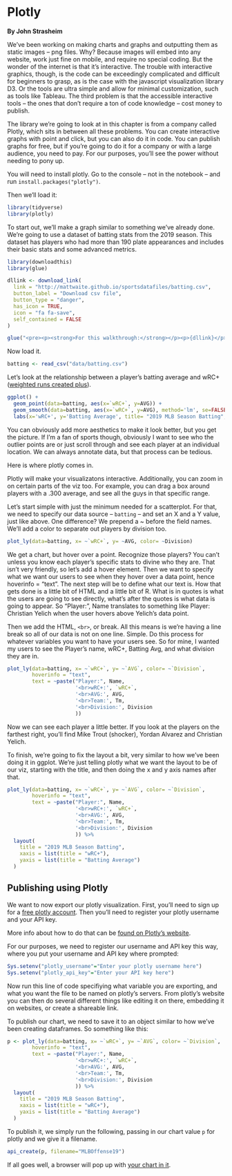 # Plotly

**By John Strasheim**

We've been working on making charts and graphs and outputting them as static images -- png files. Why? Because images will embed into any website, work just fine on mobile, and require no special coding. But the wonder of the internet is that it's interactive. The trouble with interactive graphics, though, is the code can be exceedingly complicated and difficult for beginners to grasp, as is the case with the javascript visualization library D3. Or the tools are ultra simple and allow for minimal customization, such as tools like Tableau. The third problem is that the accessible interactive tools -- the ones that don't require a ton of code knowledge -- cost money to publish. 

The library we're going to look at in this chapter is from a company called Plotly, which sits in between all these problems. You can create interactive graphs with point and click, but you can also do it in code. You can publish graphs for free, but if you're going to do it for a company or with a large audience, you need to pay. For our purposes, you'll see the power without needing to pony up. 

You will need to install plotly. Go to the console -- not in the notebook -- and run `install.packages("plotly")`.

Then we'll load it:
```r
library(tidyverse)
library(plotly)
```

To start out, we'll make a graph similar to something we've already done. We're going to use a dataset of batting stats from the 2019 season. This dataset has players who had more than 190 plate appearances and includes their basic stats and some advanced metrics. 

```r
library(downloadthis)
library(glue)

dllink <- download_link(
  link = "http://mattwaite.github.io/sportsdatafiles/batting.csv",
  button_label = "Download csv file",
  button_type = "danger",
  has_icon = TRUE,
  icon = "fa fa-save",
  self_contained = FALSE
)

glue("<pre><p><strong>For this walkthrough:</strong></p><p>{dllink}</p></pre>")
```

Now load it.

```r
batting <- read_csv("data/batting.csv")
```

Let's look at the relationship between a player's batting average and wRC+ ([weighted runs created plus](http://m.mlb.com/glossary/advanced-stats/weighted-runs-created-plus)).

```r
ggplot() +
  geom_point(data=batting, aes(x=`wRC+`, y=AVG)) +
  geom_smooth(data=batting, aes(x=`wRC+`, y=AVG), method='lm', se=FALSE) +
  labs(x='wRC+', y='Batting Average', title= "2019 MLB Season Batting", subtitle="190 PAs min to Qualify", caption="Source:  FanGraphs | by John Strasheim")
```

You can obviously add more aesthetics to make it look better, but you get the picture.  If I'm a fan of sports though, obviously I want to see who the outlier points are or just scroll through and see each player at an individual location. We can always annotate data, but that process can be tedious. 

Here is where plotly comes in. 

Plotly will make your visualizatons interactive. Additionally, you can zoom in on certain parts of the viz too. For example, you can drag a box around players with a .300 average, and see all the guys in that specific range.

Let's start simple with just the minimum needed for a scatterplot. For that, we need to specify our data source -- `batting` -- and set an X and a Y value, just like above. One difference? We prepend a ~ before the field names. We'll add a color to separate out players by division too. 

```r
plot_ly(data=batting, x= ~`wRC+`, y= ~AVG, color= ~Division)
```

We get a chart, but hover over a point. Recognize those players? You can't unless you know each player's specific stats to divine who they are. That isn't very friendly, so let's add a hover element. Then we want to specify what we want our users to see when they hover over a data point, hence hoverinfo = "text".  The next step will be to define what our text is. How that gets done is a little bit of HTML and a little bit of R. What is in quotes is what the users are going to see directly, what's after the quotes is what data is going to appear.  So "Player:", Name translates to something like Player: Christian Yelich when the user hovers above Yelich's data point.  

Then we add the HTML, `<br>`, or break. All this means is we're having a line break so all of our data is not on one line. Simple. Do this process for whatever variables you want to have your users see. So for mine, I wanted my users to see the Player's name, wRC+, Batting Avg, and what division they are in.

```r
plot_ly(data=batting, x= ~`wRC+`, y= ~`AVG`, color= ~`Division`,
        hoverinfo = "text",
        text = ~paste("Player:", Name,
                      '<br>wRC+:', `wRC+`,
                      '<br>AVG:', AVG,
                      '<br>Team:', Tm,
                      '<br>Division:', Division
                      ))
```

Now we can see each player a little better. If you look at the players on the farthest right, you'll find Mike Trout (shocker), Yordan Alvarez and Christian Yelich. 

To finish, we're going to fix the layout a bit, very similar to how we've been doing it in ggplot.  We're just telling plotly what we want the layout to be of our viz, starting with the title, and then doing the x and y axis names after that. 

```r
plot_ly(data=batting, x= ~`wRC+`, y= ~`AVG`, color= ~`Division`,
        hoverinfo = "text",
        text = ~paste("Player:", Name,
                      '<br>wRC+:', `wRC+`,
                      '<br>AVG:', AVG,
                      '<br>Team:', Tm,
                      '<br>Division:', Division
                      )) %>% 
  layout(
    title = "2019 MLB Season Batting",
    xaxis = list(title = "wRC+"),
    yaxis = list(title = "Batting Average")
  )
```

## Publishing using Plotly

We want to now export our plotly visualization.  First, you'll need to sign up for a [free plotly account](https://chart-studio.plotly.com/Auth/login/#/).  Then you'll need to register your plotly username and your API key.

More info about how to do that can be [found on Plotly's website](https://plot.ly/r/getting-started/#initialization-for-online-plotting).

For our purposes, we need to register our username and API key this way, where you put your username and API key where prompted:

```r
Sys.setenv("plotly_username"="Enter your plotly username here")
Sys.setenv("plotly_api_key"="Enter your API key here")
```

Now run this line of code specifiying what variable you are exporting, and what you want the file to be named on plotly's servers.  From plotly's website you can then do several different things like editing it on there, embedding it on websites, or create a shareable link. 

To publish our chart, we need to save it to an object similar to how we've been creating dataframes. So something like this: 

```r
p <- plot_ly(data=batting, x= ~`wRC+`, y= ~`AVG`, color= ~`Division`,
        hoverinfo = "text",
        text = ~paste("Player:", Name,
                      '<br>wRC+:', `wRC+`,
                      '<br>AVG:', AVG,
                      '<br>Team:', Tm,
                      '<br>Division:', Division
                      )) %>% 
  layout(
    title = "2019 MLB Season Batting",
    xaxis = list(title = "wRC+"),
    yaxis = list(title = "Batting Average")
  )
```

To publish it, we simply run the following, passing in our chart value `p` for plotly and we give it a filename. 

```r
api_create(p, filename="MLBOffense19")
```

If all goes well, a browser will pop up with [your chart in it](https://plot.ly/~mattwaite/1/#/).